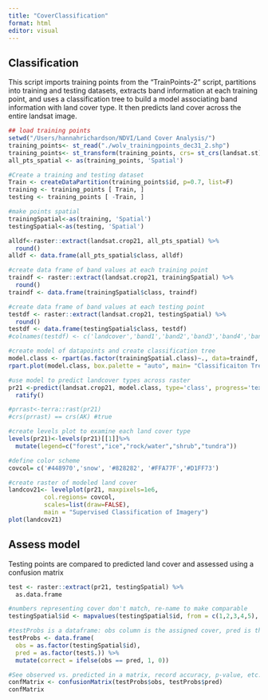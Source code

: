 ```yaml
---
title: "CoverClassification"
format: html
editor: visual
---
```


## Classification

This script imports training points from the "TrainPoints-2" script, partitions into training and testing datasets, extracts band information at each training point, and uses a classification tree to build a model associating band information with land cover type. It then predicts land cover across the entire landsat image.

```r
## load training points
setwd("/Users/hannahrichardson/NDVI/Land Cover Analysis/")
training_points<- st_read("./wolv_trainingpoints_dec31_2.shp")
training_points<- st_transform(training_points, crs= st_crs(landsat.st))
all_pts_spatial <- as(training_points, 'Spatial')

#Create a training and testing dataset
Train <- createDataPartition(training_points$id, p=0.7, list=F)
training <- training_points [ Train, ]
testing <- training_points [ -Train, ]

#make points spatial
trainingSpatial<-as(training, 'Spatial')
testingSpatial<-as(testing, 'Spatial')

alldf<-raster::extract(landsat.crop21, all_pts_spatial) %>%
  round()
alldf <- data.frame(all_pts_spatial$class, alldf)

#create data frame of band values at each training point
traindf <- raster::extract(landsat.crop21, trainingSpatial) %>%
  round()
traindf <- data.frame(trainingSpatial$class, traindf)

#create data frame of band values at each testing point
testdf <- raster::extract(landsat.crop21, testingSpatial) %>%
  round()
testdf <- data.frame(testingSpatial$class, testdf)
#colnames(testdf) <- c('landcover','band1','band2','band3','band4','band5','band6','band7')

#create model of datapoints and create classification tree
model.class <- rpart(as.factor(trainingSpatial.class)~., data=traindf, method='class') 
rpart.plot(model.class, box.palette = "auto", main= "Classificaiton Tree")

#use model to predict landcover types across raster
pr21 <-predict(landsat.crop21, model.class, type='class', progress='text') %>%
  ratify()

#prrast<-terra::rast(pr21)
#crs(prrast) == crs(AK) #true

#create levels plot to examine each land cover type
levels(pr21)<-levels(pr21)[[1]]%>%
  mutate(legend=c("forest","ice","rock/water","shrub","tundra"))

#define color scheme 
covcol= c('#448970','snow', '#828282', '#FFA77F','#D1FF73')

#create raster of modeled land cover 
landcov21<- levelplot(pr21, maxpixels=1e6,
          col.regions= covcol,
          scales=list(draw=FALSE),
          main = "Supervised Classification of Imagery")
plot(landcov21)
```

## Assess model 

Testing points are compared to predicted land cover and assessed using a confusion matrix

```r
test <- raster::extract(pr21, testingSpatial) %>% 
  as.data.frame

#numbers representing cover don't match, re-name to make comparable 
testingSpatial$id <- mapvalues(testingSpatial$id, from = c(1,2,3,4,5), to = c(2,5,1,4,3))

#testProbs is a dataframe: obs column is the assigned cover, pred is the cover extracted from the predicted model, correct shows if the model predicted correctly
testProbs <- data.frame(
  obs = as.factor(testingSpatial$id),
  pred = as.factor(test$.)) %>% 
  mutate(correct = ifelse(obs == pred, 1, 0))

#See observed vs. predicted in a matrix, record accuracy, p-value, etc. This will change slightly each time this script is run since the training and testing points are randomly chosen each time. 
confMatrix <- confusionMatrix(testProbs$obs, testProbs$pred)
confMatrix
```
